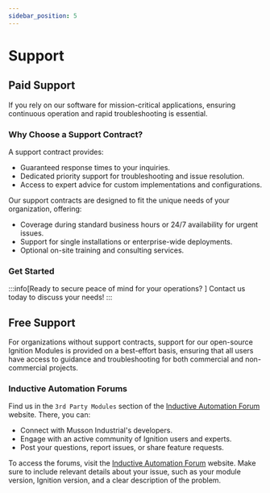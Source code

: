 ```yaml
---
sidebar_position: 5
---
```


# Support

## Paid Support

If you rely on our software for mission-critical applications, ensuring continuous operation and rapid troubleshooting is essential.

### Why Choose a Support Contract?

A support contract provides:
- Guaranteed response times to your inquiries.
- Dedicated priority support for troubleshooting and issue resolution.
- Access to expert advice for custom implementations and configurations.

Our support contracts are designed to fit the unique needs of your organization, offering:
- Coverage during standard business hours or 24/7 availability for urgent issues.
- Support for single installations or enterprise-wide deployments.
- Optional on-site training and consulting services.

### Get Started

:::info[Ready to secure peace of mind for your operations? ]
Contact us today to discuss your needs!
:::

## Free Support

For organizations without support contracts, support for our open-source Ignition Modules is provided on a best-effort basis, ensuring that all users have access to guidance and troubleshooting for both commercial and non-commercial projects.

### Inductive Automation Forums

Find us in the `3rd Party Modules` section of the [Inductive Automation Forum] website. 
There, you can:
- Connect with Musson Industrial's developers.
- Engage with an active community of Ignition users and experts.
- Post your questions, report issues, or share feature requests.

To access the forums, visit the [Inductive Automation Forum] website.
Make sure to include relevant details about your issue, such as your module version, Ignition version, and a clear description of the problem.


[Inductive Automation Forum]: https://forum.inductiveautomation.com/
